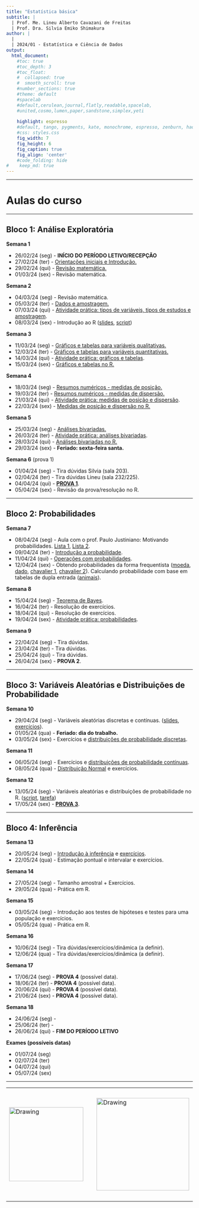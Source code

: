```yaml
---
title: "Estatística básica"
subtitle: |
  | Prof. Me. Lineu Alberto Cavazani de Freitas
  | Prof. Dra. Silvia Emiko Shimakura
author: |
  |
  | 2024/01 - Estatística e Ciência de Dados
output:
  html_document:                    
    #toc: true                       
    #toc_depth: 3                    
    #toc_float:                      
    #  collapsed: true
    #  smooth_scroll: true
    #number_sections: true           
    #theme: default
    #spacelab
    #default,cerulean,journal,flatly,readable,spacelab,
    #united,cosmo,lumen,paper,sandstone,simplex,yeti
    
    highlight: espresso
    #default, tango, pygments, kate, monochrome, espresso, zenburn, haddock, and textmate
    #css: styles.css                
    fig_width: 7                    
    fig_height: 6                   
    fig_caption: true               
    fig_align: 'center'
    #code_folding: hide              
#    keep_md: true
---
```


---

# Aulas do curso

---

## Bloco 1: Análise Exploratória

**Semana 1**

 - 26/02/24 (seg) - **INÍCIO DO PERÍODO LETIVO/RECEPÇÃO**
 - 27/02/24 (ter) - [Orientações iniciais e Introdução.](slides/100-introducao.pdf)
 - 29/02/24 (qui) - [Revisão matemática.](slides/000-revisao-matematica.pdf)
 - 01/03/24 (sex) - Revisão matemática.
 
**Semana 2**

 - 04/03/24 (seg) - Revisão matemática.
 - 05/03/24 (ter) - [Dados e amostragem.](slides/101-dados-e-amostragem.pdf)
 - 07/03/24 (qui) - [Atividade prática: tipos de variáveis, tipos de estudos e amostragem](praticas-aula/100-variaveis-estudos-amostragem-solucao.pdf).
 - 08/03/24 (sex) - Introdução ao R ([slides](slides/000-introducao-ao-r.pdf), [script](praticas-R/000-ambientacao-ao-R.R))
    
**Semana 3**

 - 11/03/24 (seg) - [Gráficos e tabelas para variáveis qualitativas.](slides/102-exploratoria-quali-uni-tabelas-graficos.pdf)
 - 12/03/24 (ter) - [Gráficos e tabelas para variáveis quantitativas.](slides/103-exploratoria-quant-uni-tabelas-graficos.pdf)
 - 14/03/24 (qui) - [Atividade prática: gráficos e tabelas](praticas-aula/101-tabelas-graficos-quali-quant-solucao.pdf).
 - 15/03/24 (sex) - [Gráficos e tabelas no R.](praticas-R/100-graficos-tabelas-uni.R)
    
**Semana 4**

 - 18/03/24 (seg) - [Resumos numéricos - medidas de posição.](slides/104-exploratoria-medidas-posicao.pdf)
 - 19/03/24 (ter) - [Resumos numéricos - medidas de dispersão.](slides/105-exploratoria-medidas-dispersao.pdf)
 - 21/03/24 (qui) - [Atividade prática: medidas de posição e dispersão](praticas-aula/102-medidas-posicao-dispersao-solucao.pdf).
 - 22/03/24 (sex) - [Medidas de posição e dispersão no R.](praticas-R/101-medidas-uni.R)
    
**Semana 5**

 - 25/03/24 (seg) - [Análises bivariadas.](slides/106-exploratoria-bivariada.pdf)
 - 26/03/24 (ter) - [Atividade prática: análises bivariadas](praticas-aula/103-analises-bivariadas-solucao.pdf).
 - 28/03/24 (qui) - [Análises bivariadas no R.](praticas-R/102-analises-bivariadas.R)
 - 29/03/24 (sex) - **Feriado: sexta-feira santa.**
    
**Semana 6** (prova 1)

 - 01/04/24 (seg) - Tira dúvidas Silvia (sala 203).
 - 02/04/24 (ter) - Tira dúvidas Lineu (sala 232/225).
 - 04/04/24 (qui) - [**PROVA 1**](provas/prova1-ce301.pdf).
 - 05/04/24 (sex) - Revisão da prova/resolução no R.

---

## Bloco 2: Probabilidades

**Semana 7**

 - 08/04/24 (seg) - Aula com o prof. Paulo Justiniano: Motivando probabilidades. [Lista 1](pj-preprob.pdf), [Lista 2](pj-pospro.pdf).
 - 09/04/24 (ter) - [Introdução a probabilidade](slides/200-intro-prob.pdf).
 - 11/04/24 (qui) - [Operações com probabilidades](slides/201-operacoes-com-probabilidades.pdf).
 - 12/04/24 (sex) - Obtendo probabilidades da forma frequentista ([moeda](praticas-R/201-moeda.R), [dado](praticas-R/202-dado.R), [chavalier 1](praticas-R/203-chavalier1.R), [chavalier 2](praticas-R/204-chavalier2.R)). Calculando probabilidade com base em tabelas de dupla entrada ([animais](praticas-R/205-prob-animais.R)).
    
**Semana 8**

 - 15/04/24 (seg) - [Teorema de Bayes](slides/202-teorema-de-bayes.pdf).
 - 16/04/24 (ter) - Resolução de exercícios.
 - 18/04/24 (qui) - Resolução de exercícios.
 - 19/04/24 (sex) - [Atividade prática: probabilidades](praticas-aula/200-probabilidade-solucao.pdf).
    
**Semana 9**

 - 22/04/24 (seg) - Tira dúvidas.
 - 23/04/24 (ter) - Tira dúvidas.
 - 25/04/24 (qui) - Tira dúvidas.
 - 26/04/24 (sex) - **PROVA 2**.

---

## Bloco 3: Variáveis Aleatórias e Distribuições de Probabilidade

**Semana 10**

 - 29/04/24 (seg) - Variáveis aleatórias discretas e contínuas. ([slides](slides/300-variaveis-aleatorias.pdf), [exercícios](praticas-aula/300-variaveis-aleatorias-enunciado.pdf)).
 - 01/05/24 (qua) - **Feriado: dia do trabalho.**
 - 03/05/24 (sex) - Exercícios e [distribuições de probabilidade discretas](slides/301-distribuicoes-discretas.pdf).

**Semana 11**

 - 06/05/24 (seg) - Exercícios e [distribuições de probabilidade contínuas](slides/302-distribuicoes-continuas.pdf).
 - 08/05/24 (qua) - [Distribuição Normal](normal-silvia.pdf) e exercícios.
    
**Semana 12**

 - 13/05/24 (seg) - Variáveis aleatórias e distribuições de probabilidade no R. ([script](praticas-R/300-distribuicoes.R), [tarefa](praticas-R/301-exercicios-sugeridos.R))
 - 17/05/24 (sex) - [**PROVA 3**](provas/prova3-ce301.pdf).

---

## Bloco 4: Inferência

**Semana 13**

 - 20/05/24 (seg) - [Introdução à inferência](slides/400-intro-inferencia.pdf) e [exercícios](praticas-aula/401-intro-inferencia-dist-amostral-enunciado.pdf).
 - 22/05/24 (qua) - Estimação pontual e intervalar e exercícios.
    
**Semana 14**

 - 27/05/24 (seg) - Tamanho amostral + Exercícios.
 - 29/05/24 (qua) - Prática em R.

**Semana 15**

 - 03/05/24 (seg) - Introdução aos testes de hipóteses e testes para uma população e exercícios.
 - 05/05/24 (qua) - Prática em R.
    
**Semana 16**

 - 10/06/24 (seg) - Tira dúvidas/exercícios/dinâmica (a definir). 
 - 12/06/24 (qua) - Tira dúvidas/exercícios/dinâmica (a definir).
 
**Semana 17**

 - 17/06/24 (seg) - **PROVA 4** (possível data).
 - 18/06/24 (ter) - **PROVA 4** (possível data).
 - 20/06/24 (qui) - **PROVA 4** (possível data).
 - 21/06/24 (sex) - **PROVA 4** (possível data).
    
**Semana 18**

 - 24/06/24 (seg) - 
 - 25/06/24 (ter) - 
 - 26/06/24 (qui) - **FIM DO PERÍODO LETIVO**

**Exames (possíveis datas)**

 - 01/07/24 (seg)
 - 02/07/24 (ter)
 - 04/07/24 (qui)
 - 05/07/24 (sex)

---

<center>

<table><tr>

<td> <img src="img/ufpr-transparent-600px.png" alt="Drawing" style="width: 200px;"/> </td>

<td> &nbsp; &nbsp; &nbsp; &nbsp; &nbsp; &nbsp; </td>

<td> <img src="img/dest-texto-2.png" alt="Drawing" style="width: 250px;"/> </td>

<td> &nbsp; &nbsp; &nbsp; &nbsp; &nbsp; &nbsp; </td>

<td> <img src="img/leg.png" alt="Drawing" style="width: 300px;"/> </td>

</center>


<div class="tocify-extend-page" data-unique="tocify-extend-page" style="height: 0;"></div>